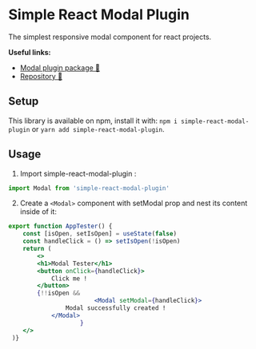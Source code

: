 
<Meta title="Getting Started"/>

# Simple React Modal Plugin
The simplest responsive modal component for react projects.

**Useful links:**
-   [Modal plugin package 📖](https://www.npmjs.com/package/simple-react-modal-plugin)
-   [Repository 📖](https://github.com/JyjyStudio/npm-modal-package)


## Setup
This library is available on npm, install it with: `npm i simple-react-modal-plugin` or `yarn add simple-react-modal-plugin`.

## Usage
1.  Import simple-react-modal-plugin :  
```js 
import Modal from 'simple-react-modal-plugin'
```
2.  Create a `<Modal>` component with setModal prop and nest its content inside of it:
```jsx
export function AppTester() {
 	const [isOpen, setIsOpen] = useState(false)
 	const handleClick = () => setIsOpen(!isOpen) 
 	return (
		<>
		<h1>Modal Tester</h1>
		<button onClick={handleClick}>
			Click me !
		</button>
		{!!isOpen &&
						<Modal setModal={handleClick}>
				Modal successfully created !
			</Modal>
					}
	</>
 )}
```
